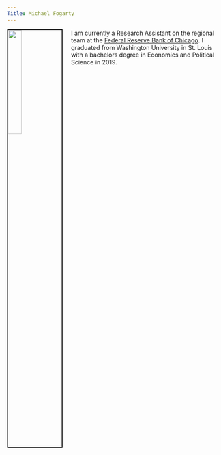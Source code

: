 ```yaml
---
Title: Michael Fogarty
---
```


<link rel="stylesheet" href="styles.css" type="text/css">

<img src="images/michael.JPG" style="width:25%; border:2px solid; margin-right: 20px" align="left">

I am currently a Research Assistant on the regional team at the [Federal Reserve Bank of Chicago](https://www.chicagofed.org/). I graduated from Washington University in St. Louis with a bachelors degree in Economics and Political Science in 2019.
